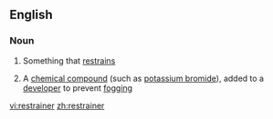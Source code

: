 ==English==

===Noun===
{{en-noun}}

# Something that [[restrain]]s
#{{photography}} A [[chemical compound]] (such as [[potassium bromide]]), added to a [[developer]] to prevent [[fogging]]

[[vi:restrainer]]
[[zh:restrainer]]